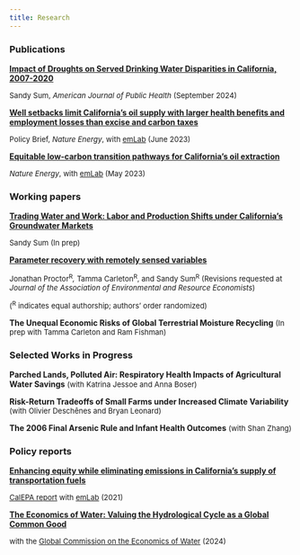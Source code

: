 ```yaml
---
title: Research
---
```


### Publications

[**Impact of Droughts on Served Drinking Water Disparities in California, 2007-2020**](https://ajph.aphapublications.org/doi/10.2105/AJPH.2024.307758)

<font size="2"> Sandy Sum, *American Journal of Public Health*
(September 2024) </font>

[**Well setbacks limit California’s oil supply with larger health benefits and employment losses than excise and carbon taxes**](https://www.nature.com/articles/s41560-023-01273-0)

<font size="2"> Policy Brief, *Nature Energy*, with
[emLab](https://emlab.ucsb.edu/) (June 2023) </font>

[**Equitable low-carbon transition pathways for California’s oil extraction**](https://www.nature.com/articles/s41560-023-01259-y)

<font size="2"> *Nature Energy*, with [emLab](https://emlab.ucsb.edu/)
(May 2023) </font>

### Working papers

<!-- **Trading Water and Work: Labor and Production Shifts under California's Groundwater Markets** -->
[**Trading Water and Work: Labor and Production Shifts under California's Groundwater Markets**](https://drive.google.com/file/d/1z2F7DWDszOYYzkxyrcM8THEc7Nt8AWsp/view)

<font size="2">Sandy Sum (In prep)</font>

[**Parameter recovery with remotely sensed variables**](https://www.nber.org/papers/w30861)

<font size="2">Jonathan Proctor^R^*,* Tamma Carleton^R^, and Sandy Sum^R^ (Revisions requested at *Journal of the Association of Environmental and Resource Economists*)</font>

<font size="2"> (^R^ indicates equal authorship; authors' order
randomized) </font>

**The Unequal Economic Risks of Global Terrestrial Moisture Recycling** <font size="2">(In prep with Tamma Carleton and Ram
Fishman)</font>

### Selected Works in Progress

**Parched Lands, Polluted Air: Respiratory Health Impacts of Agricultural Water Savings** <font size="2">(with Katrina Jessoe and
Anna Boser)</font>

**Risk-Return Tradeoffs of Small Farms under Increased Climate Variability** <font size="2">(with Olivier Deschênes and Bryan
Leonard)</font>

**The 2006 Final Arsenic Rule and Infant Health Outcomes**
<font size="2">(with Shan Zhang)</font>

<!-- **Tracking Agricultural Return Flows: Implications for Satellite-Based -->
<!-- Water Monitoring** <font size="2">(with Anna Boser)</font> -->

### Policy reports

[**Enhancing equity while eliminating emissions in California's supply of transportation fuels**](https://www.google.com/url?q=https%3A%2F%2Fwww.dropbox.com%2Fs%2F6w4hrztnb8r7xe7%2FCA-CN-Study-2-Final-Report-0421.pdf%3Fdl%3D1&sa=D&sntz=1&usg=AOvVaw3pv7JBOJLm767dL8jnrE4o)

<font size="2"> [CalEPA report](https://emlab.ucsb.edu/projects/identifying-equitable-pathways-reach-carbon-neutrality-californias-transportation-sector) with [emLab](https://emlab.ucsb.edu/) (2021) </font>

[**The Economics of Water: Valuing the Hydrological Cycle as a Global Common Good**](https://watercommission.org/publication/executive-summary-the-economics-of-water/)

<font size="2">with the [Global Commission on the Economics of Water](https://watercommission.org/) (2024)</font>
